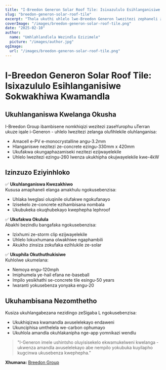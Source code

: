 ```yaml
---
title: "I-Breedon Generon Solar Roof Tile: Isixazululo Esihlanganisiwe Sokwakhiwa Kwamandla"
slug: "breedon-generon-solar-roof-tile"
excerpt: "Thola ukuthi uhlelo lwe-Breedon Generon lwezitezi zephaneli zelanga luhlanganisa kanjani ukukhiqizwa kwamandla avuselelekayo nezici zokwakha ezijwayelekile."
coverImage: "/images/breedon-generon-solar-roof-tile.png"
date: "2025-02-10"
author:
  name: "Umhlahlandlela Wezindlu Ezizimele"
  picture: "/images/author.jpg"
ogImage:
  url: "/images/breedon-generon-solar-roof-tile.png"
---
```


# I-Breedon Generon Solar Roof Tile: Isixazululo Esihlanganisiwe Sokwakhiwa Kwamandla

## Ukuhlanganiswa Kwelanga Okusha

I-Breedon Group ibambisene nomkhiqizi wezitezi zaseYurophu uTerran ukuze iqale i-Generon - uhlelo lwezitezi zelanga olufihlekile oluhlanganisa:

- Amacell e-PV e-monocrystalline angu-3.2mm
- Hlanganiswe nezitezi ze-concrete ezingu-330mm x 420mm
- Ukufakwa okungaphazamiseki nezitezi ezijwayelekile
- Uhlelo lwezitezi ezingu-260 lwenza ukukhipha okujwayelekile kwe-4kW

## Izinzuzo Eziyinhloko

✅ **Ukuhlanganiswa Kwezakhiwo**  
Kususa amaphaneli elanga amakhulu ngokusebenzisa:
- Uhlaka lweglasi oluqinile olufakwe ngokufanayo
- Izisekelo ze-concrete ezihambisana nombala
- Ukubukeka okuqhubekayo kwephepha lephroof

✅ **Ukufakwa Okulula**  
Abakhi bezindlu bangafaka ngokusebenzisa:
- Izixhumi ze-storm clip ezijwayelekile
- Uhlelo lokuxhumana olwakhiwe ngaphambili
- Akukho zinsiza zokufaka ezihlukile ze-solar

✅ **Ukuphila Okuthuthukisiwe**  
Kuhlolwe ukumelana:
- Nemoya engu-120mph
- Imiphumela ye-hail efana ne-baseball
- Impilo yesikhathi se-concrete tile esingu-50 years
- Iwaranti yokusebenza yonyaka engu-20

## Ukuhambisana Nezomthetho

Kusiza ukuhlangabezana nezidingo zeSigaba L ngokusebenzisa:
- Ukukhiqizwa kwamandla avuselelekayo endaweni
- Ukunciphisa umthelela we-carbon ophumayo
- Ukuhlola amandla okuhlakanipha nge-app yomnikazi wendlu

> "I-Generon imele ushintsho oluyisisekelo ekwamukelweni kwelanga - ukwenza amandla avuselelekayo abe nempilo yokubuka kuyilapho kugcinwa ukusebenza kwephepha."  

**Xhumana:** [Breedon Group](https://www.breedongroup.com)